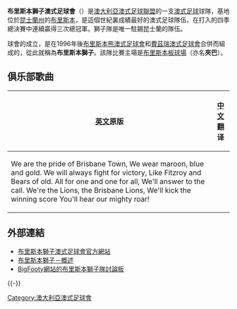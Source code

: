 {{noteTA
|G1=地名
|T=zh-hans:布里斯班雄狮;zh-hant:布里斯本獅子;
|1=zh-hans:雄狮;zh-hant:獅子;
|2=zh-hans:橄榄球俱乐部;zh-hant:澳式足球會;
|3=zh-hans:澳式橄榄球;zh-hant:澳式足球;
|4=zh-hans:橄榄球联盟;zh-hant:澳式足球聯盟;
}}
{{Infobox australian football club
  | clubname  = 布里斯本獅子
  | fullname  = 布里斯本獅子澳式足球會
  | nicknames = The Lions
  | afterfinals  = 5
  | home&away = 4
  | season    = 2021
  | position  = 
  | topgoalkicker  = [[Mitch_Clark|Mitch Clark]]
  | bestandfairest = [[Tom_Rockliff|Tom Rockliff]]
  | founded   = 1996
  | colours    = 紫紅{{color box|Maroon}} 金{{color box|Gold}} 藍{{color box|Blue}}
(在維多利亞州比賽時，<br>紫紅色被紅色取代，代表<br>[[費茲瑞澳式足球會|費茲瑞澳式足球會]]) 
  | league    = [[澳大利亞澳式足球聯盟|澳大利亞澳式足球聯盟]]
  | chairman  = Tony Kelly
  | coach     = [[Michael_Voss|Michael Voss]]
  | captain   = [[Jonathan_Brown_(footballer)|Jonathan Brown]]
  | ground    = [[布里斯本板球場|布里斯本板球場]] (GABBA)
  | ground2   =
  | ground3   =
  | capacity  = 42,000
  | capacity2 =
  | capacity3 =
  | url       = [http://www.lions.com.au www.lions.com.au]
}}

'''布里斯本獅子澳式足球會'''（{{lang-en|Brisbane Lions Australian Football Club}}）是[[澳大利亞澳式足球聯盟|澳大利亞澳式足球聯盟]]的一支[[澳式足球|澳式足球]]球隊，基地位於[[昆士蘭州|昆士蘭州]]的[[布里斯本|布里斯本]]，是這個世紀裏成績最好的澳式足球隊伍，在打入的四季總決賽中連續贏得三次總冠軍。獅子隊是唯一駐錫昆士蘭的隊伍。

球會的成立，是在1996年後[[布里斯本熊|布里斯本熊澳式足球會]]和[[費茲瑞澳式足球會|費茲瑞澳式足球會]]合併而組成的，從此就稱為'''布里斯本獅子'''。該隊比賽主場是[[布里斯本板球場|布里斯本板球場]]（亦名'''夾巴'''）。

==俱乐部歌曲==
{| class="wikitable"
! [[英文|英文]]原版
! [[中文|中文]]翻译
|-
| <poem>We are the pride of Brisbane Town,
We wear maroon, blue and gold.
We will always fight for victory,
Like Fitzroy and Bears of old.
All for one and one for all,
We'll answer to the call.
We're the Lions, the Brisbane Lions,
We'll kick the winning score
You'll hear our mighty roar!</poem>
|
|}

==外部連結==
*[http://www.lions.com.au/ 布里斯本獅子澳式足球會官方網站]
* [https://web.archive.org/web/20040413072435/http://lions.com.au/default.asp?pg=lionshistory&spg=overview 布里斯本獅子－概述]
* [http://www.bigfooty.com/forum/forumdisplay.php?f=18 BigFooty網站的布里斯本獅子隊討論板] {{Wayback|url=http://www.bigfooty.com/forum/forumdisplay.php?f=18 |date=20090207133859 }}

{{-}}
{{AFL}}

[[Category:澳大利亞澳式足球會|Category:澳大利亞澳式足球會]]